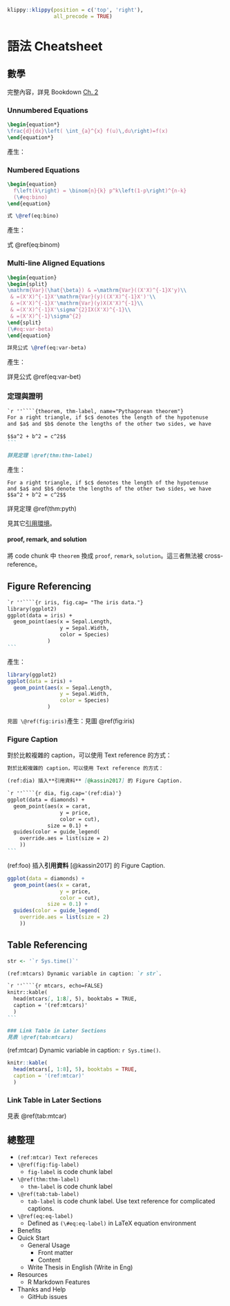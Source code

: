 ```r
klippy::klippy(position = c('top', 'right'),
               all_precode = TRUE)
```

# 語法 Cheatsheet

## 數學 {#math}

完整內容，詳見 Bookdown [Ch. 2](https://bookdown.org/yihui/bookdown/markdown-extensions-by-bookdown.html)

### Unnumbered Equations

```latex
\begin{equation*} 
\frac{d}{dx}\left( \int_{a}^{x} f(u)\,du\right)=f(x)
\end{equation*} 
```

產生：

\begin{equation*} 
\frac{d}{dx}\left( \int_{a}^{x} f(u)\,du\right)=f(x)
\end{equation*} 


### Numbered Equations
```latex
\begin{equation} 
  f\left(k\right) = \binom{n}{k} p^k\left(1-p\right)^{n-k}
  (\#eq:bino)
\end{equation} 

式 \@ref(eq:bino)
```

產生：

\begin{equation} 
  f\left(k\right) = \binom{n}{k} p^k\left(1-p\right)^{n-k}
  (\#eq:binom)
\end{equation} 

式 \@ref(eq:binom)


### Multi-line Aligned Equations

```latex
\begin{equation} 
\begin{split}
\mathrm{Var}(\hat{\beta}) & =\mathrm{Var}((X'X)^{-1}X'y)\\
 & =(X'X)^{-1}X'\mathrm{Var}(y)((X'X)^{-1}X')'\\
 & =(X'X)^{-1}X'\mathrm{Var}(y)X(X'X)^{-1}\\
 & =(X'X)^{-1}X'\sigma^{2}IX(X'X)^{-1}\\
 & =(X'X)^{-1}\sigma^{2}
\end{split}
(\#eq:var-beta)
\end{equation}

詳見公式 \@ref(eq:var-beta)
```

產生：

\begin{equation} 
\begin{split}
\mathrm{Var}(\hat{\beta}) & =\mathrm{Var}((X'X)^{-1}X'y)\\
 & =(X'X)^{-1}X'\mathrm{Var}(y)((X'X)^{-1}X')'\\
 & =(X'X)^{-1}X'\mathrm{Var}(y)X(X'X)^{-1}\\
 & =(X'X)^{-1}X'\sigma^{2}IX(X'X)^{-1}\\
 & =(X'X)^{-1}\sigma^{2}
\end{split}
(\#eq:var-bet)
\end{equation} 

詳見公式 \@ref(eq:var-bet)

### 定理與證明 {#theorem-proof}

````markdown
`r ''````{theorem, thm-label, name="Pythagorean theorem"}
For a right triangle, if $c$ denotes the length of the hypotenuse
and $a$ and $b$ denote the lengths of the other two sides, we have

$$a^2 + b^2 = c^2$$
```

詳見定理 \@ref(thm:thm-label)
````

產生：

```theorem
For a right triangle, if $c$ denotes the length of the hypotenuse
and $a$ and $b$ denote the lengths of the other two sides, we have
$$a^2 + b^2 = c^2$$
```

詳見定理 \@ref(thm:pyth)


見其它[引用環境](https://bookdown.org/yihui/bookdown/markdown-extensions-by-bookdown.html#tab:theorem-envs)。

#### proof, remark, and solution

將 code chunk 中 `theorem` 換成 `proof`, `remark`, `solution`。這三者無法被 cross-reference。


## Figure Referencing

````markdown
`r ''````{r iris, fig.cap= "The iris data."}
library(ggplot2)
ggplot(data = iris) +
  geom_point(aes(x = Sepal.Length, 
                 y = Sepal.Width,
                 color = Species)
             )
```
````

產生：
```r
library(ggplot2)
ggplot(data = iris) +
  geom_point(aes(x = Sepal.Length, 
                 y = Sepal.Width,
                 color = Species)
             )
```


`見圖 \@ref(fig:iris)`產生：見圖 \@ref(fig:iris)

### Figure Caption

對於比較複雜的 caption，可以使用 Text reference 的方式：

````markdown
對於比較複雜的 caption，可以使用 Text reference 的方式：

(ref:dia) 插入**引用資料** [@kassin2017] 的 Figure Caption.

`r ''````{r dia, fig.cap='(ref:dia)'}
ggplot(data = diamonds) +
  geom_point(aes(x = carat, 
                 y = price,
                 color = cut),
             size = 0.1) +
  guides(color = guide_legend(
    override.aes = list(size = 2)
    ))
```
````

(ref:foo) 插入**引用資料** [@kassin2017] 的 Figure Caption.

```r
ggplot(data = diamonds) +
  geom_point(aes(x = carat, 
                 y = price,
                 color = cut),
             size = 0.1) +
  guides(color = guide_legend(
    override.aes = list(size = 2)
    ))
```


## Table Referencing

```r
str <- '`r Sys.time()`'
```

````markdown
(ref:mtcars) Dynamic variable in caption: `r str`.

`r ''````{r mtcars, echo=FALSE}
knitr::kable(
  head(mtcars[, 1:8], 5), booktabs = TRUE,
  caption = '(ref:mtcars)'
  )
```

### Link Table in Later Sections
見表 \@ref(tab:mtcars)
````


(ref:mtcar) Dynamic variable in caption: `r Sys.time()`.

```r
knitr::kable(
  head(mtcars[, 1:8], 5), booktabs = TRUE,
  caption = '(ref:mtcar)'
  )
```

### Link Table in Later Sections
見表 \@ref(tab:mtcar)



## 總整理

- `(ref:mtcar) Text refereces`
- `\@ref(fig:fig-label)`
    - `fig-label` is code chunk label
- `\@ref(thm:thm-label)`
    - `thm-label` is code chunk label
- `\@ref(tab:tab-label)`
    - `tab-label` is code chunk label. Use text reference for complicated captions.
- `\@ref(eq:eq-label)`
    - Defined as `(\#eq:eq-label)` in LaTeX equation environment




- Benefits
- Quick Start
    - General Usage
        - Front matter
        - Content
    - Write Thesis in English (Write in Eng)
- Resources
    - R Markdown Features
- Thanks and Help
    - GitHub issues